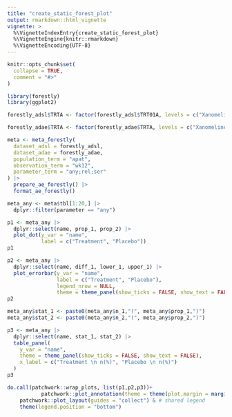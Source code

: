 ```yaml
---
title: "create_static_forest_plot"
output: rmarkdown::html_vignette
vignette: >
  %\VignetteIndexEntry{create_static_forest_plot}
  %\VignetteEngine{knitr::rmarkdown}
  %\VignetteEncoding{UTF-8}
---
```


```r
knitr::opts_chunk$set(
  collapse = TRUE,
  comment = "#>"
)
```

```r
library(forestly)
library(ggplot2)
```

```r
forestly_adsl$TRTA <- factor(forestly_adsl$TRT01A, levels = c("Xanomeline Low Dose", "Placebo"), labels = c("Low Dose", "Placebo"))

forestly_adae$TRTA <- factor(forestly_adae$TRTA, levels = c("Xanomeline Low Dose", "Placebo"), labels = c("Low Dose", "Placebo"))

meta <- meta_forestly(
  dataset_adsl = forestly_adsl,
  dataset_adae = forestly_adae,
  population_term = "apat",
  observation_term = "wk12",
  parameter_term = "any;rel;ser"
) |>
  prepare_ae_forestly() |>
  format_ae_forestly() 
```

```r
meta_any <- meta$tbl[1:20,] |>
  dplyr::filter(parameter == "any") 
```

```r
p1 <- meta_any |>
  dplyr::select(name, prop_1, prop_2) |>
  plot_dot(y_var = "name", 
           label = c("Treatment", "Placebo"))
p1
```

```r
p2 <- meta_any |>
  dplyr::select(name, diff_1, lower_1, upper_1) |>
  plot_errorbar(y_var = "name", 
                label = c("Treatment", "Placebo"), 
                legend_nrow = NULL,
                theme = theme_panel(show_ticks = FALSE, show_text = FALSE))
p2
```

```r
meta_any$stat_1 <- paste0(meta_any$n_1,"(", meta_any$prop_1,")")
meta_any$stat_2 <- paste0(meta_any$n_2,"(", meta_any$prop_2,")")

p3 <- meta_any |>
  dplyr::select(name, stat_1, stat_2) |>
  table_panel(
    y_var = "name",
    theme = theme_panel(show_ticks = FALSE, show_text = FALSE),
    x_label = c("Treatment \n n(%)", "Placebo \n n(%)")
  ) 
p3
```

```r
do.call(patchwork::wrap_plots, list(p1,p2,p3))+
           patchwork::plot_annotation(theme = theme(plot.margin = margin(1, 1, 1, 1, unit = "lines"))) + # define outer margin for assembled plot
    patchwork::plot_layout(guides = "collect") & # shared legend
    theme(legend.position = "bottom")

```